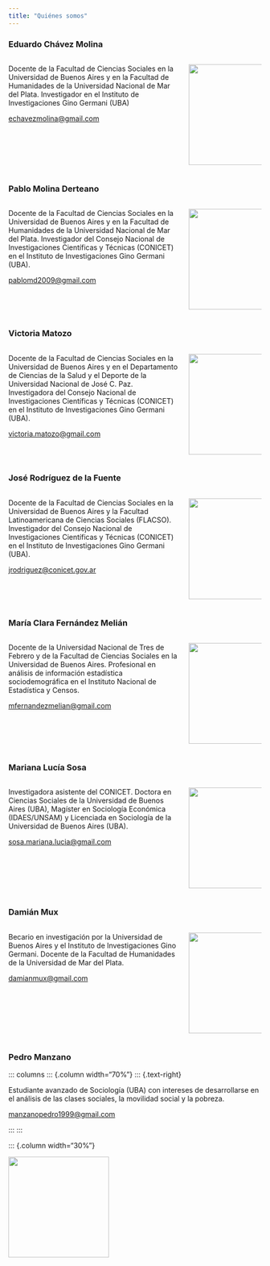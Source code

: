```yaml
---
title: "Quiénes somos"
---
```


### Eduardo Chávez Molina

::: columns
::: {.column width="70%"}
::: {.text-right}

Docente de la Facultad de Ciencias Sociales en la Universidad de Buenos Aires y en la Facultad de Humanidades de la Universidad Nacional de Mar del Plata. Investigador en el Instituto de Investigaciones Gino Germani (UBA)

[echavezmolina\@gmail.com](mailto:echavezmolina@gmail.com)

:::
:::

::: {.column width="30%"}

![](imagenes/lalo.jpeg){width="200px"}

:::
:::


### Pablo Molina Derteano

::: columns
::: {.column width="70%"}
::: {.text-right}

Docente de la Facultad de Ciencias Sociales en la Universidad de Buenos Aires y en la Facultad de Humanidades de la Universidad Nacional de Mar del Plata. Investigador del Consejo Nacional de Investigaciones Científicas y Técnicas (CONICET) en el Instituto de Investigaciones Gino Germani (UBA).

[pablomd2009\@gmail.com](mailto:pablomd2009@gmail.com)

:::
:::

::: {.column width="30%"}

![](imagenes/Pablo-Derteano.png){width="200px"}

:::
:::

### Victoria Matozo  

::: columns
::: {.column width="70%"}
::: {.text-right}

Docente de la Facultad de Ciencias Sociales en la Universidad de Buenos Aires y en el Departamento de Ciencias de la Salud y el Deporte de la Universidad Nacional de José C. Paz. Investigadora del Consejo Nacional de Investigaciones Científicas y Técnicas (CONICET) en el Instituto de Investigaciones Gino Germani (UBA).

[victoria.matozo\@gmail.com](mailto:victoria.matozo@gmail.com)

:::
:::

::: {.column width="30%"}

![](imagenes/Pablo-Derteano.png){width="200px"}

:::
:::

### José Rodríguez de la Fuente

::: columns
::: {.column width="70%"}
::: {.text-right}

Docente de la Facultad de Ciencias Sociales en la Universidad de Buenos Aires y la Facultad Latinoamericana de Ciencias Sociales (FLACSO). Investigador del Consejo Nacional de Investigaciones Científicas y Técnicas (CONICET) en el Instituto de Investigaciones Gino Germani (UBA).

[jrodriguez\@conicet.gov.ar](mailto:jrodriguez@conicet.gov.ar)

:::
:::

::: {.column width="30%"}

![](imagenes/jose_españa.jpg){width="200px"}


:::
:::

### María Clara Fernández Melián

::: columns
::: {.column width="70%"}
::: {.text-right}

Docente de la Universidad Nacional de Tres de Febrero y de la Facultad de Ciencias Sociales en la Universidad de Buenos Aires. Profesional en análisis de información estadística sociodemográfica en el Instituto Nacional de Estadística y Censos.

[mfernandezmelian\@gmail.com](mailto:mfernandezmelian@gmail.com)

:::
:::

::: {.column width="30%"}

![](imagenes/jose_españa.jpg){width="200px"}

:::
:::

### Mariana Lucía Sosa

::: columns
::: {.column width="70%"}
::: {.text-right}

Investigadora asistente del CONICET. Doctora en Ciencias Sociales de la Universidad de Buenos Aires (UBA), Magíster en Sociología Económica (IDAES/UNSAM) y Licenciada en Sociología de la Universidad de Buenos Aires (UBA).

[sosa.mariana.lucia\@gmail.com](mailto:sosa.mariana.lucia@gmail.com)

:::
:::

::: {.column width="30%"}

![](imagenes/mariana.jpeg){width="200px"}

:::
:::

### Damián Mux

::: columns
::: {.column width="70%"}
::: {.text-right}

Becario en investigación por la Universidad de Buenos Aires y el Instituto de Investigaciones Gino Germani.
Docente de la Facultad de Humanidades de la Universidad de Mar del Plata.

[damianmux\@gmail.com](mailto:damianmux@gmail.com)

:::
:::

::: {.column width="30%"}

![](imagenes/damian.jpg){width="200px"}


:::
:::

### Pedro Manzano

::: columns
::: {.column width="70%"}
::: {.text-right}

Estudiante avanzado de Sociología (UBA) con intereses de desarrollarse en el análisis de las clases sociales, la movilidad social y la pobreza.

[manzanopedro1999\@gmail.com](mailto:manzanopedro1999@gmail.com)

:::
:::

::: {.column width="30%"}

![](imagenes/pedro.jpeg){width="200px"}